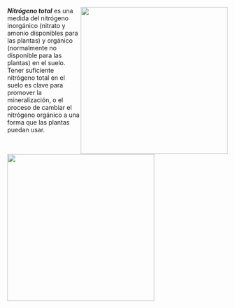 <!-- Image wrapped around text for HTML -->

::: {.content-visible when-format="html"}
![](https://raw.githack.com/WA-Department-of-Agriculture/soils/main/figures/tn-spanish.png){width="3.5in"
style="float:right"
fig-alt="El nitrógeno total (TN) mide diferentes formas de nitrógeno en el suelo y está estrechamente relacionado con la productividad del suelo. Hay un círculo grande con dos círculos más pequeños en el interior que están etiquetados como depósitos de N orgánico (no disponibles, pero pueden estar disponibles durante la temporada de crecimiento mediante procesamiento microbiano) y depósitos de N inorgánico (cambian muy rápidamente y deben medirse con frecuencia, pero la planta está disponible). . Dentro del círculo de depósitos de N orgánico hay dos círculos más etiquetados como nitrógeno potencialmente mineralizable y proteína de suelo ACE. Dentro del círculo de depósitos de N inorgánico hay dos círculos más etiquetados como nitrato y amonio."}
:::

***Nitrógeno total*** es una medida del nitrógeno inorgánico (nitrato y amonio
disponibles para las plantas) y orgánico (normalmente no disponible para las
plantas) en el suelo. Tener suficiente nitrógeno total en el suelo es clave para
promover la mineralización, o el proceso de cambiar el nitrógeno orgánico a una
forma que las plantas puedan usar.

<!-- Image below around text for docx -->

::: {.content-visible unless-format="html"}
![](https://raw.githack.com/WA-Department-of-Agriculture/soils/main/figures/tn-spanish.png){height="3.5in"
fig-alt="El nitrógeno total (TN) mide diferentes formas de nitrógeno en el suelo y está estrechamente relacionado con la productividad del suelo. Hay un círculo grande con dos círculos más pequeños en el interior que están etiquetados como depósitos de N orgánico (no disponibles, pero pueden estar disponibles durante la temporada de crecimiento mediante procesamiento microbiano) y depósitos de N inorgánico (cambian muy rápidamente y deben medirse con frecuencia, pero la planta está disponible). . Dentro del círculo de depósitos de N orgánico hay dos círculos más etiquetados como nitrógeno potencialmente mineralizable y proteína de suelo ACE. Dentro del círculo de depósitos de N inorgánico hay dos círculos más etiquetados como nitrato y amonio."}
:::
